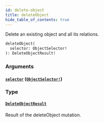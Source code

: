 ```yaml
---
id: delete-object
title: deleteObject
hide_table_of_contents: true
---
```



Delete an existing object and all its relations.

```graphql
deleteObject(
  selector: ObjectSelector!
): DeleteObjectResult!
```


### Arguments

#### [`selector`](#) ([`ObjectSelector!`](/docs/directory-guide/graphql/reference/schema/inputs/object-selector))




### Type

#### [`DeleteObjectResult`](/docs/directory-guide/graphql/reference/schema/objects/delete-object-result)

Result of the deleteObject mutation.




